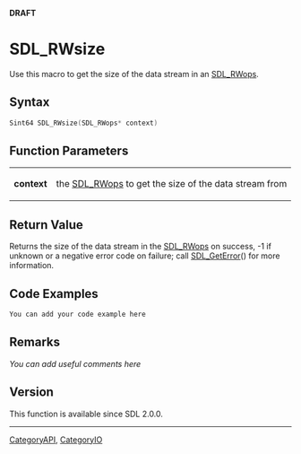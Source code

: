 <span color="red">'''DRAFT'''</span>

<!-- #*^*^*^*^*See http://wiki.libsdl.org/moin.cgi/SGFunctions for details on editing this page*^*^*^*^* -->


= SDL_RWsize =
Use this macro to get the size of the data stream in an [[SDL_RWops]].




== Syntax ==
<syntaxhighlight lang='c++'>
Sint64 SDL_RWsize(SDL_RWops* context)
</syntaxhighlight>


== Function Parameters ==
{|
|'''context'''
|the [[SDL_RWops]] to get the size of the data stream from
|}


== Return Value ==
Returns the size of the data stream in the [[SDL_RWops]] on success, -1 if unknown or a negative error code on failure; call [[SDL_GetError]]() for more information.


== Code Examples ==
<syntaxhighlight lang='c++'>
You can add your code example here
</syntaxhighlight>

<!-- #Leave this section as-is unless you have a code example to put in.  In that case, replace You can add your code example here with your code example following the Style Guide instructions.  Leave the rest of the markup alone and delete this comment. -->


== Remarks ==
''You can add useful comments here''

<!-- #Leave this section as-is unless you have a remark to put in.  In that case, replace ''You can add useful comments here'' with your remark(s) following the Style Guide instructions.  Leave the rest of the markup alone and delete this comment. -->

== Version ==
This function is available since SDL 2.0.0.

----
[[CategoryAPI]], [[CategoryIO]]
<!-- #See the Style Guide for instructions on editing the footer. -->
